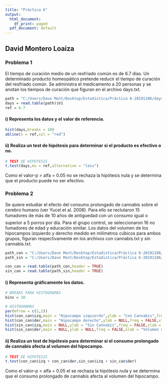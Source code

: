 ```yaml
---
title: "Práctica 6"
output:
  html_document:
    df_print: paged
  pdf_document: default
---
```


## David Montero Loaiza

### Problema 1

El tiempo de curación medio de un resfriado común es de 6.7 días. Un determinado producto homeopático pretende reducir el tiempo de curación del resfriado común. Se administra el medicamento a 20 personas y se anotan los tiempos de curación que figuran en el archivo days.txt.

```r
path = "C:/Users/Dave Mont/Desktop/Estadistica/Práctica 6-20191106/days.txt"
days = read.table(path)$V1
ref = 6.7
```

#### i) Representa los datos y el valor de referencia.

```r
hist(days,breaks = 10)
abline(v = ref,col = "red")
```

#### ii) Realiza un test de hipótesis para determinar si el producto es efectivo o no.

```r
# TEST DE HIPOTESIS
t.test(days,mu = ref,alternative = "less")
```

Como el valor-p > alfa = 0.05 no se rechaza la hipótesis nula y se determina que el producto puede no ser efectivo.

### Problema 2

Se quiere estudiar el efecto del consumo prolongado de cannabis sobre el cerebro humano (ver Yucel et al. 2008). Para ello se reclutaron 15 fumadores de más de 10 años de antiguedad con un consumo igual o superior a 5 porros por día. Para el grupo control, se seleccionaron 16 no fumadores de edad y educación similar. Los datos del volumen de los hipocampos izquierdo y derecho medido en milímetros cúbicos para ambos grupos, figuran respectivamente en los archivos con cannabis.txt y sin cannabis.txt.

```r
path_con = "C:/Users/Dave Mont/Desktop/Estadistica/Práctica 6-20191106/con_cannabis.txt"
path_sin = "C:/Users/Dave Mont/Desktop/Estadistica/Práctica 6-20191106/sin_cannabis.txt"

con_can = read.table(path_con,header = TRUE)
sin_can = read.table(path_sin,header = TRUE)
```

#### i) Representa gráficamente los datos.

```r
# BREAKS PARA HISTOGRAMAS
bins = 10

# HISTOGRAMAS
par(mfrow = c(2,2))
hist(con_can$izq,main = "Hipocampo izquierdo",ylab = "Con Cannabis",freq = FALSE,xlab = NULL,breaks = bins)
hist(con_can$der,main = "Hipocampo derecho",ylab = NULL,freq = FALSE,xlab = NULL,breaks = bins)
hist(sin_can$izq,main = NULL,ylab = "Sin Cannabis",freq = FALSE,xlab = "Volumen medio",breaks = bins)
hist(sin_can$der,main = NULL,ylab = NULL,freq = FALSE,xlab = "Volumen medio",breaks = bins)
```

#### ii) Realiza un test de hipótesis para determinar si el consumo prolongado de cannabis afecta al volumen del hipocampo.

```r
# TEST DE HIPOTESIS
t.test(con_can$izq + con_can$der,sin_can$izq + sin_can$der)
```

Como el valor-p < alfa = 0.05 el se rechaza la hipótesis nula y se determina que el consumo prolongado de cannabis afecta al volumen del hipocampo.